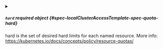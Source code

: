 


<details className="config-field" data-expandable="true">
<summary>

##### `hard` <span className="config-field-required" data-required="false">required</span> <span className="config-field-type">object</span> <span className="config-field-default"></span> <span className="config-field-enum"></span> {#spec-localClusterAccessTemplate-spec-quota-hard}

hard is the set of desired hard limits for each named resource.
More info: https://kubernetes.io/docs/concepts/policy/resource-quotas/

</summary>

<PartialHardreference />


</details>
